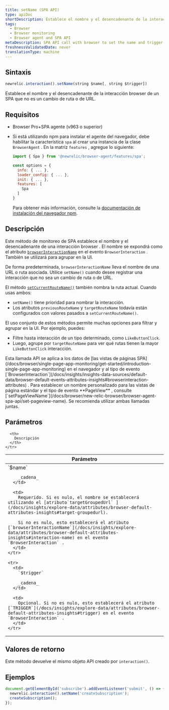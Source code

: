 ```yaml
---
title: setName (SPA API)
type: apiDoc
shortDescription: Establece el nombre y el desencadenante de la interacción browser de un SPA que no es un cambio de ruta o de URL.
tags:
  - Browser
  - Browser monitoring
  - Browser agent and SPA API
metaDescription: SPA API call with browser to set the name and trigger of a browser interaction that is not a route change or URL change.
freshnessValidatedDate: never
translationType: machine
---
```


## Sintaxis

```js
newrelic.interaction().setName(string $name[, string $trigger])
```

Establece el nombre y el desencadenante de la interacción browser de un SPA que no es un cambio de ruta o de URL.

## Requisitos

* Browser Pro+SPA agente (v963 o superior)

* Si está utilizando npm para instalar el agente del navegador, debe habilitar la característica `spa` al crear una instancia de la clase `BrowserAgent` . En la matriz `features` , agregue lo siguiente:

  ```js
  import { Spa } from '@newrelic/browser-agent/features/spa';

  const options = {
    info: { ... },
    loader_config: { ... },
    init: { ... },
    features: [
      Spa
    ]
  }
  ```

  Para obtener más información, consulte la [documentación de instalación del navegador npm](https://www.npmjs.com/package/@newrelic/browser-agent#new-relic-browser-agent).

## Descripción

Este método de monitoreo de SPA establece el nombre y el desencadenante de una interacción browser . El nombre se expondrá como el atributo [`browserInteractionName`](/docs/insights/explore-data/attributes/browser-default-attributes-insights#interaction-name) en el evento `BrowserInteraction` . También se utilizará para agrupar en la UI.

De forma predeterminada, `browserInteractionName` lleva el nombre de una URL o ruta asociada. Utilice `setName()` cuando desee registrar una interacción que no sea un cambio de ruta o de URL.

El método [`setCurrentRouteName()`](/docs/browser/new-relic-browser/browser-agent-apis/browser-spa-api-newrelicsetcurrentroutename) también nombra la ruta actual. Cuando usas ambos:

* `setName()` tiene prioridad para nombrar la interacción.
* Los atributos `previousRouteName` y `targetRouteName` todavía están configurados con valores pasados a `setCurrentRouteName()`.

El uso conjunto de estos métodos permite muchas opciones para filtrar y agrupar en la UI. Por ejemplo, puedes:

* Filtre hasta interacción de un tipo determinado, como `LikeButtonClick`.
* Luego, agrupe por `targetRouteName` para ver qué rutas tienen la mayor `LikeButtonClick` interacción.

<Callout variant="tip">
  Esta llamada API se aplica a los datos de [las vistas de páginas SPA](/docs/browser/single-page-app-monitoring/get-started/introduction-single-page-app-monitoring) en el navegador y al tipo de evento [`BrowserInteraction`](/docs/insights/insights-data-sources/default-data/browser-default-events-attributes-insights#browserinteraction-attributes) . Para establecer un nombre personalizado para las vistas de página estándar y el tipo de evento <DoNotTranslate>**PageView**</DoNotTranslate> , consulte [`setPageViewName`](/docs/browser/new-relic-browser/browser-agent-spa-api/set-pageview-name). Se recomienda utilizar ambas llamadas juntas.
</Callout>

## Parámetros

<table>
  <thead>
    <tr>
      <th width="25%">
        Parámetro
      </th>

      <th>
        Descripción
      </th>
    </tr>
  </thead>

  <tbody>
    <tr>
      <td>
        `$name`

        _cadena_
      </td>

      <td>
        Requerido. Si es nulo, el nombre se establecerá utilizando el [atributo`targetGroupedUrl` ](/docs/insights/explore-data/attributes/browser-default-attributes-insights#target-groupedurl).

        Si no es nulo, esto establecerá el atributo [`browserInteractionName`](/docs/insights/explore-data/attributes/browser-default-attributes-insights#interaction-name) en el evento `BrowserInteraction` .
      </td>
    </tr>

    <tr>
      <td>
        `$trigger`

        _cadena_
      </td>

      <td>
        Opcional. Si no es nulo, esto establecerá el atributo [`TRIGGER`](/docs/insights/explore-data/attributes/browser-default-attributes-insights#trigger) en el evento `BrowserInteraction` .
      </td>
    </tr>
  </tbody>
</table>

## Valores de retorno

Este método devuelve el mismo objeto API creado por `interaction()`.

## Ejemplos

```js
document.getElementById('subscribe').addEventListener('submit', () => {
  newrelic.interaction().setName('createSubscription');
  createSubscription();
});
```